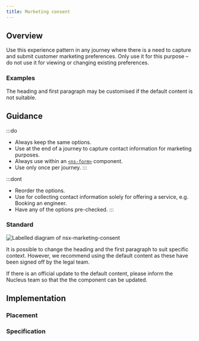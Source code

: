 ```yaml
---
title: Marketing consent
---
```




## Overview

<CompDetails name={componentName} />

Use this experience pattern in any journey where there is a need to capture and submit customer marketing preferences. Only use it for this purpose – do not use it for viewing or changing existing preferences.

### Examples

<Tabs>
  <TabItem label="Standard">
    <ExampleViewer type="standard" />
  </TabItem>
  <TabItem label="Custom">
  The heading and first paragraph may be customised if the default content is not suitable.
    <ExampleViewer type="standard-custom" />
  </TabItem>
</Tabs>

## Guidance

:::do
- Always keep the same options.
- Use at the end of a journey to capture contact information for marketing purposes.
- Always use within an [`<ns-form>`](/components/ns-form) component.
- Use only once per journey.
:::

:::dont
- Reorder the options.
- Use for collecting contact information solely for offering a service, e.g. Booking an engineer.
- Have any of the options pre-checked.
:::

### Standard

![Labelled diagram of nsx-marketing-consent](@assets/components/nsx-marketing-consent/guidance.webp)

It is possible to change the heading and the first paragraph to suit specific context. However, we recommend using the default content as these have been signed off by the legal team.

If there is an official update to the default content, please inform the Nucleus team so that the the component can be updated.

## Implementation

### Placement

<Placement name={componentName} />

### Specification

<Specification name={componentName} />

